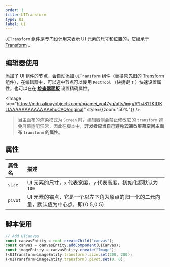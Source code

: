```yaml
---
order: 1
title: UITransform
type: UI
label: UI
---
```


`UITransform` 组件是专门设计用来表示 UI 元素的尺寸和位置的，它继承于 [Transform](/apis/core/#Transform) 。

## 编辑器使用

添加了 UI 组件的节点，会自动添加 `UITransform` 组件（替换原先旧的 [Transform](/apis/core/#Transform) 组件），在编辑器中，可以选中节点可以使用 `RectTool` （快捷键 `T` ）快速设置属性，也可以在在 **[检查器面板](/docs/interface/inspector)** 设置精确属性。

<Image src="https://mdn.alipayobjects.com/huamei_yo47yq/afts/img/A*hJ81TKtDKLIAAAAAAAAAAAAAehuCAQ/original" style={{zoom:"50%"}} />

> 当主画布的渲染模式为 `Screen` 时，编辑器侧会禁止修改它的 `transform` 避免屏幕适配异常，因此在脚本中，**开发者应当自己避免去篡改屏幕空间主画布 `transform` 的属性**。

## 属性

| 属性名  | 描述                                                                                 |
| :------ | :----------------------------------------------------------------------------------- |
| `size`  | UI 元素的尺寸，`x` 代表宽度，`y` 代表高度，初始化都默认为 `100`                      |
| `pivot` | UI 元素的锚点，它是一个以左下角为原点的归一化的二元向量，默认值为中心点，即(0.5,0.5) |

## 脚本使用

```typescript
// Add UICanvas
const canvasEntity = root.createChild("canvas");
const canvas = canvasEntity.addComponent(UICanvas);
const imageEntity = canvasEntity.create("Image");
(<UITransform>imageEntity.transform).size.set(200, 200);
(<UITransform>imageEntity.transform).pivot.set(0, 0);
```
